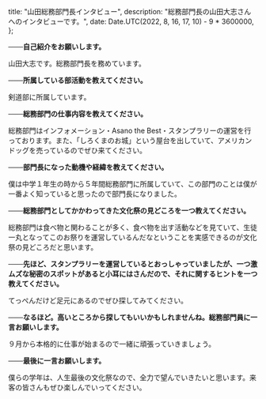 
  title: "山田総務部門長インタビュー",
  description: "総務部門長の山田大志さんへのインタビューです。",
  date: Date.UTC(2022, 8, 16, 17, 10) - 9 * 3600000,
};

**───自己紹介をお願いします。**

山田大志です。総務部門長を務めています。

**───所属している部活動を教えてください。**

剣道部に所属しています。

**───総務部門の仕事内容を教えてください。**

総務部門はインフォメーション・Asano the Best・スタンプラリーの運営を行っております。また、「しろくまのお城」という屋台を出していて、アメリカンドッグを売っているのでぜひ来てください。

**───部門長になった動機や経緯を教えてください。**

僕は中学１年生の時から５年間総務部門に所属していて、この部門のことは僕が一番よく知っていると思ったので部門長になりました。

**───総務部門としてかかわってきた文化祭の見どころを一つ教えてください。**

総務部門は食べ物と関わることが多く、食べ物を出す活動などを見ていて、生徒一丸となってこのお祭りを運営しているんだなということを実感できるのが文化祭の見どころだと思います。

**───先ほど、スタンプラリーを運営しているとおっしゃっていましたが、一つ激ムズな秘密のスポットがあると小耳にはさんだので、それに関するヒントを一つ教えてください。**

てっぺんだけど足元にあるのでぜひ探してみてください。

**───なるほど。高いところから探してもいいかもしれませんね。総務部門員に一言お願いします。**

９月から本格的に仕事が始まるので一緒に頑張っていきましょう。

**───最後に一言お願いします。**

僕らの学年は、人生最後の文化祭なので、全力で望んでいきたいと思います。来客の皆さんもぜひ楽しんでいってください。

